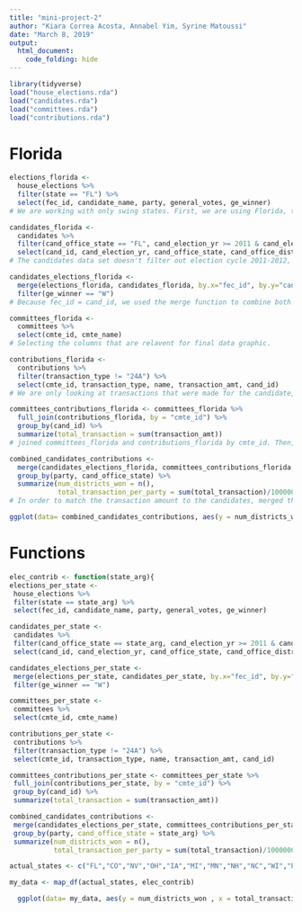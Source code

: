 ```yaml
---
title: "mini-project-2"
author: "Kiara Correa Acosta, Annabel Yim, Syrine Matoussi"
date: "March 8, 2019"
output:
  html_document:
    code_folding: hide
---
```


```r
library(tidyverse)
load("house_elections.rda")
load("candidates.rda")
load("committees.rda")
load("contributions.rda")
```

# Florida
```r
elections_florida <- 
  house_elections %>%
  filter(state == "FL") %>%
  select(fec_id, candidate_name, party, general_votes, ge_winner) 
# We are working with only swing states. First, we are using Florida, thus we filtered out the state Florida. Then, we only selected columns that may be relavent to our graph. Incumbent, runoff_votes, primary_votes, and other columns are not necessary for our purpose.

candidates_florida <- 
  candidates %>%
  filter(cand_office_state == "FL", cand_election_yr >= 2011 & cand_election_yr <= 2012) %>%
  select(cand_id, cand_election_yr, cand_office_state, cand_office_district)
# The candidates data set doesn't filter out election cycle 2011-2012, so we filtered out the years to be between 2011-2012. Also, Florida was also filtered. Then, we selected column that may be relavent to our graph. 

candidates_elections_florida <- 
  merge(elections_florida, candidates_florida, by.x="fec_id", by.y="cand_id") %>%
  filter(ge_winner == "W") 
# Because fec_id = cand_id, we used the merge function to combine both elections_florida and candidates_florida data sets. Also, since we want only the winners of the elections, we filtered out the winners using the filter function. 

```

```r
committees_florida <-
  committees %>%
  select(cmte_id, cmte_name)
# Selecting the columns that are relavent for final data graphic. 

contributions_florida <-
  contributions %>% 
  filter(transaction_type != "24A") %>%
  select(cmte_id, transaction_type, name, transaction_amt, cand_id) 
# We are only looking at transactions that were made for the candidate, not opposed. Thus, filtering out transaction_type 24A. Then, selected columns that are relavent for final data graphic. 

committees_contributions_florida <- committees_florida %>%
  full_join(contributions_florida, by = "cmte_id") %>%
  group_by(cand_id) %>%
  summarize(total_transaction = sum(transaction_amt))
# joined committees_florida and contributions_florida by cmte_id. Then, in order find out the total transactions received by each candidate from different committees, grouped the joined data frame by cand_id, and then summarized the transaction amount to find the total transaction made per candidate.  
```

```r
combined_candidates_contributions <-
  merge(candidates_elections_florida, committees_contributions_florida, by.x="fec_id", by.y="cand_id") %>%
  group_by(party, cand_office_state) %>%
  summarize(num_districts_won = n(), 
            total_transaction_per_party = sum(total_transaction)/1000000)
# In order to match the transaction amount to the candidates, merged the two data frames to get the information about the candidate and the transaction amount to be combined in one data frame. Then, in order to find how many districts were won by Democrats and Republicans, we grouped the data frame by party, and then found how many Democrats and Republicans won by using the summarize function by finding the number of rows that were either Democrats or Republicans. 
```

```r
ggplot(data= combined_candidates_contributions, aes(y = num_districts_won , x = total_transaction_per_party, color= party, fill=party))+ geom_area(size=7)+labs(title= "1. Florida", face="bold",size=25)+labs(y= "number of districts that won")+labs(x= "contributions in millions per party")+scale_color_manual(values = c("blue4", "darkred"))+scale_fill_manual(values = c("blue4", "darkred"))+theme(panel.background = element_rect(fill = '#92BDD4'))+theme(plot.background = element_rect(fill = 'white'))+theme(panel.grid.major = element_blank(), panel.grid.minor = element_blank())
```


# Functions

```r
elec_contrib <- function(state_arg){
elections_per_state <-
 house_elections %>%
 filter(state == state_arg) %>%
 select(fec_id, candidate_name, party, general_votes, ge_winner)

candidates_per_state <-
 candidates %>%
 filter(cand_office_state == state_arg, cand_election_yr >= 2011 & cand_election_yr <= 2012) %>%
 select(cand_id, cand_election_yr, cand_office_state, cand_office_district)

candidates_elections_per_state <-
 merge(elections_per_state, candidates_per_state, by.x="fec_id", by.y="cand_id") %>%
 filter(ge_winner == "W")

committees_per_state <-
 committees %>%
 select(cmte_id, cmte_name)

contributions_per_state <-
 contributions %>%
 filter(transaction_type != "24A") %>%
 select(cmte_id, transaction_type, name, transaction_amt, cand_id)

committees_contributions_per_state <- committees_per_state %>%
 full_join(contributions_per_state, by = "cmte_id") %>%
 group_by(cand_id) %>%
 summarize(total_transaction = sum(transaction_amt))

combined_candidates_contributions <-
 merge(candidates_elections_per_state, committees_contributions_per_state, by.x="fec_id", by.y="cand_id") %>%
 group_by(party, cand_office_state = state_arg) %>%
 summarize(num_districts_won = n(),
           total_transaction_per_party = sum(total_transaction)/1000000)}

```



```r
actual_states <- c("FL","CO","NV","OH","IA","MI","MN","NH","NC","WI","PA","VA")

my_data <- map_df(actual_states, elec_contrib) 

  ggplot(data= my_data, aes(y = num_districts_won , x = total_transaction_per_party, color= party, fill=party)) + facet_wrap(~cand_office_state, ncol = 4) + geom_area(size=2) + labs(y= "number of districts that won")+labs(x= "contributions in millions per party")+scale_color_manual(values = c("blue4", "darkred"))+scale_fill_manual(values = c("blue4", "darkred"))+theme(panel.background = element_rect(fill = '#92BDD4'))+theme(plot.background = element_rect(fill = 'white'))+theme(panel.grid.major = element_blank(), panel.grid.minor = element_blank()) + scale_y_continuous(limits = c(0, 20), breaks = c(0,5,10,15,20), expand = c(0, 0)) + scale_x_continuous(limits = c(0, 15), breaks = c(3, 6, 9, 12, 15), expand = c(0, 0))

```

